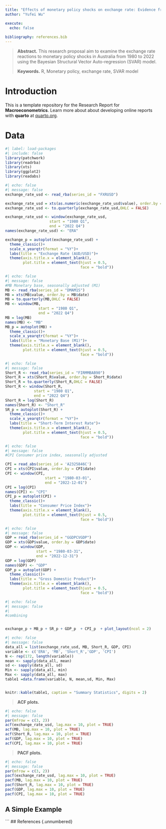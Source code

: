```yaml
---
title: "Effects of monetary policy shocks on exchange rate: Evidence from Australia"
author: "Yufei Wu"

execute:
  echo: false
  
bibliography: references.bib
---
```


> **Abstract.** This research proposal aim to examine the exchange rate reactions to monetary policy shocks in Australia from 1980 to 2022 using the Bayesian Structural Vector Auto-regression (SVAR) model.
>
> **Keywords.**  R, Monetary policy, exchange rate, SVAR model

# Introduction

This is a template repository for the Research Report for **Macroeconometrics**. Learn more about about developing online reports with **quarto** at [quarto.org](https://quarto.org/).


# Data

```r
#| label: load-packages
#| include: false
library(patchwork)
library(readrba)
library(xts)
library(ggplot2)
library(readabs)
```

```r
#| echo: false
#| message: false
exchange_rate_usd <- read_rba(series_id = "FXRUSD") 

exchange_rate_usd = xts(as.numeric(exchange_rate_usd$value), order.by = exchange_rate_usd$date) 
exchange_rate_usd <- to.quarterly(exchange_rate_usd,OHLC = FALSE)

exchange_rate_usd <- window(exchange_rate_usd,                   
                    start = "1980 Q1",
                    end = "2022 Q4")
names(exchange_rate_usd) <- "ERA"

exchange_p = autoplot(exchange_rate_usd) +
  theme_classic()+
  scale_x_yearqtr(format = "%Y")+
  labs(title = "Exchange Rate (AUD/USD)")+
  theme(axis.title.x = element_blank(),
        plot.title = element_text(hjust = 0.5,
                                  face = "bold"))

```

```r
#| echo: false
#| message: false
#MB Monetary base, seasonally adjusted (M1)
MB <- read_rba(series_id = "DMAM1S") 
MB = xts(MB$value, order.by = MB$date)   
MB = to.quarterly(MB,OHLC = FALSE)
MB <- window(MB,                   
               start = "1980 Q1",
               end = "2022 Q4")
MB = log(MB)
names(MB) <- "MB"
MB_p = autoplot(MB) +
  theme_classic()+
  scale_x_yearqtr(format = "%Y")+
  labs(title = "Monetary Base (M1)")+
  theme(axis.title.x = element_blank(),
        plot.title = element_text(hjust = 0.5,
                                  face = "bold"))

```


```r
#| echo: false
#| message: false
Short_R <- read_rba(series_id = "FIRMMBAB90") 
Short_R = xts(Short_R$value, order.by = Short_R$date)    
Short_R = to.quarterly(Short_R,OHLC = FALSE)
Short_R <- window(Short_R,                   
             start = "1980 Q1",
             end = "2022 Q4")
Short_R = log(Short_R)
names(Short_R) <- "Short_R"
SR_p = autoplot(Short_R) +
  theme_classic()+
  scale_x_yearqtr(format = "%Y")+
  labs(title = "Short-Term Interest Rate")+
  theme(axis.title.x = element_blank(),
        plot.title = element_text(hjust = 0.5,
                                  face = "bold"))

```


```r
#| echo: false
#| message: false
#CPI Consumer price index, seasonally adjusted

CPI = read_abs(series_id = 'A2325846C')
CPI = xts(CPI$value, order.by = CPI$date)    
CPI <- window(CPI,                   
                  start = "1980-03-01",
                  end = "2022-12-01")
CPI = log(CPI)
names(CPI) <- "CPI"
CPI_p = autoplot(CPI) +
  theme_classic()+
  labs(title = "Consumer Price Index")+
  theme(axis.title.x = element_blank(),
        plot.title = element_text(hjust = 0.5,
                                  face = "bold"))

```


```r
#| echo: false
#| message: false
GDP = read_rba(series_id = "GGDPCVGDP")
GDP = xts(GDP$value, order.by = GDP$date)    
GDP <- window(GDP,                   
              start = "1980-03-31",
              end = "2022-12-31")
GDP = log(GDP)
names(GDP) <- "GDP"
GDP_p = autoplot(GDP) +
  theme_classic()+
  labs(title = "Gross Domestic Product")+
  theme(axis.title.x = element_blank(),
        plot.title = element_text(hjust = 0.5,
                                  face = "bold"))


```


```r
#| echo: false
#| message: false
#| 
#combining 


exchange_p + MB_p + SR_p + GDP_p  + CPI_p  + plot_layout(ncol = 2)
```


```r
#| echo: false
#| message: false
data_all = list(exchange_rate_usd, MB, Short_R, GDP, CPI)
variable <- c('ERA', 'MB', 'Short_R','GDP', 'CPI')
N <- rep(172, length(variable))
mean <- sapply(data_all, mean)
sd <- sapply(data_all, sd)
Min <- sapply(data_all, min)
Max <- sapply(data_all, max)
table1 =data.frame(variable, N, mean,sd, Min, Max)


knitr::kable(table1, caption = "Summary Statistics", digits = 2)
```

> **ACF plots.**

```r

#| echo: false
#| message: false
par(mfrow = c(3, 2))
acf(exchange_rate_usd, lag.max = 10, plot = TRUE) 
acf(MB, lag.max = 10, plot = TRUE) 
acf(Short_R, lag.max = 10, plot = TRUE) 
acf(GDP, lag.max = 10, plot = TRUE) 
acf(CPI, lag.max = 10, plot = TRUE) 
```

> **PACF plots.**

```r
#| echo: false
#| message: false
par(mfrow = c(3, 2))
pacf(exchange_rate_usd, lag.max = 10, plot = TRUE) 
pacf(MB, lag.max = 10, plot = TRUE) 
pacf(Short_R, lag.max = 10, plot = TRUE) 
pacf(GDP, lag.max = 10, plot = TRUE) 
pacf(CPI, lag.max = 10, plot = TRUE) 
```

## A Simple Example

```
## References {.unnumbered}